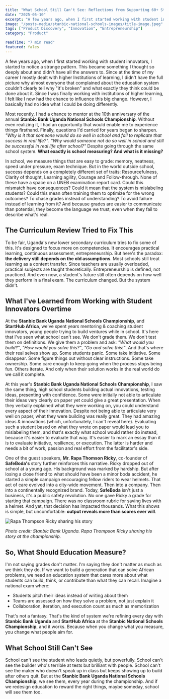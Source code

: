```yaml
---
title: "What School Still Can't See: Reflections from Supporting 60+ Student Innovators at the 10th Stanbic National Schools Championship"
date: "2025-05-10" 
excerpt: "A few years ago, when I first started working with student innovators, I started to notice a strange pattern. This became something I thought so deeply about and didn't have all the answers to."
image: "/posts-media/stanbic-national-schools-images/title-image.jpeg"
tags: ["Product Discovery", "Innovation", "Entrepreneurship"]
category: "Product"

readTime: "7 min read"
featured: fales
---
```


A few years ago, when I first started working with student innovators, I started to notice a strange pattern. This became something I thought so deeply about and didn't have all the answers to. Since at the time of my career I mostly dealt with higher Institutions of learning, I didn't have the full picture why almost everyone that complained about the education system couldn't clearly tell why "it's broken" and what exactly they think could be done about it. Since I was finally working with institutions of higher learning, I felt like I now had the chance to influence this big change. However, I basically had no idea what I could be doing differently. 

Most recently, I had a chance to mentor at the 10th anniversary of the annual **Stanbic Bank Uganda National Schools Championship**. Without even realizing it, I had an opportunity that would enable me to experience things firsthand. Finally, questions I'd carried for years began to sharpen. *"Why is it that someone would do so well in school and fail to replicate that success in real life?"*. *"Why would someone not do so well in school and still be successful in real life after school?"* Despite going through the same school system. **What exactly is school measuring? And what is it missing?**

In school, we measure things that are easy to grade: memory, neatness, speed under pressure, exam technique. But in the world outside school, success depends on a completely different set of traits: Resourcefulness, Clarity of thought, Learning agility, Courage and Follow-through. None of these have a space on a UNEB examination report card. Could this mismatch have consequences? Could it mean that the system is mislabeling students? Could this mean often training them to optimize for the wrong outcomes? To chase grades instead of understanding? To avoid failure instead of learning from it? And because grades are easier to communicate than potential, they become the language we trust, even when they fail to describe what's real.

## The Curriculum Review Tried to Fix This

To be fair, Uganda's new lower secondary curriculum tries to fix some of this. It's designed to focus more on competencies. It encourages practical learning, continuous assessment, entrepreneurship. But here's the paradox: **the delivery still depends on the old assumptions**. Most schools still treat learning as a content transfer. Since teachers are usually overloaded, practical subjects are taught theoretically. Entrepreneurship is defined, not practiced. And even now, a student's future still often depends on how well they perform in a final exam. The curriculum changed. But the system didn't.

## What I've Learned from Working with Student Innovators Overtime

At the **Stanbic Bank Uganda National Schools Championship**, and **StartHub Africa**, we've spent years mentoring & coaching student innovators, young people trying to build ventures while in school. It's here that I've seen what school can't see. We don't grade them. We don't test them on definitions. We give them a problem and ask: *"What would you build?"*, *"How would you solve this?"*, *"Go and solve this!"*. And that's where their real selves show up. Some students panic. Some take initiative. Some disappear. Some figure things out without clear instructions. Some take ownership. Some care enough to keep going when the process stops being fun. Others iterate. And only when their solution works in the real world do we call it complete.

At this year's **Stanbic Bank Uganda National Schools Championship**, I saw the same thing, high school students building actual innovations, testing ideas, presenting with confidence. Some were initially not able to articulate their ideas very clearly on paper yet could give a great presentation. When they verbally explained what they were working on, you could understand every aspect of their innovation. Despite not being able to articulate very well on paper, what they were building was really great. They had amazing ideas & innovations (which, unfortunately, I can't reveal here). Evaluating such a student based on what they wrote on paper would lead you to mislabeling them, and that's exactly what school would rather do instead, because it's easier to evaluate that way. It's easier to mark an essay than it is to evaluate initiative, resilience, or execution. The latter is harder and needs a bit of work, passion and real effort from the facilitator's side.

One of the guest speakers, **Mr. Rapa Thomson Ricky**, co-founder of **SafeBoda's** story further reinforces this narrative. Ricky dropped out of school at a young age. His background was marked by hardship. But after losing a close friend to what should have been a minor boda accident, he started a simple campaign encouraging fellow riders to wear helmets. That act of care evolved into a city-wide movement. Then into a company. Then into a continentally recognized brand. Today, **SafeBoda** isn't just a business, it's a public safety revolution. No one gave Ricky a grade for starting that campaign. There was no classroom rubric for saving lives with a helmet. And yet, that decision has impacted thousands. What this shows is simple, but uncomfortable: **output reveals more than scores ever will**.

![Rapa Thompson Ricky sharing his story](/posts-media/stanbic-national-schools-images/content-image-1.jpeg)

*Photo credit: Stanbic Bank Uganda. Rapa Thompson Ricky sharing his story at the championship.*

## So, What Should Education Measure?

I'm not saying grades don't matter. I'm saying they don't matter as much as we think they do. If we want to build a generation that can solve African problems, we need an education system that cares more about what students can build, think, or contribute than what they can recall. Imagine a national exam where: 

- Students pitch their ideas instead of writing about them
- Teams are assessed on how they solve a problem, not just explain it
- Collaboration, iteration, and execution count as much as memorization

That's not a fantasy. That's the kind of system we're refining every day with **Stanbic Bank Uganda** and **StartHub Africa** at the **Stanbic National Schools Championship**, and it works. Because when you change what you measure, you change what people aim for.

## What School Still Can't See

School can't see the student who leads quietly, but powerfully. School can't see the builder who's terrible at tests but brilliant with people. School can't see the maker who doesn't speak up in class but keeps showing up to build after others quit. But at the **Stanbic Bank Uganda National Schools Championship**, we see them, every year during the championship. And if we redesign education to reward the right things, maybe someday, school will see them too.

